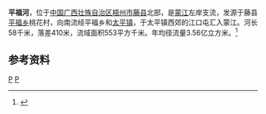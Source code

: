 {{Otheruses|平福河|other=同名或類似名的其它條目描述}}
{{Infobox River
  | river_name      = 平福河
  | image_name      =
  | image_size      = 
  | caption         = 
  | origin          = [[广西壮族自治区|广西壮族自治区]][[藤县|藤县]][[平福乡_(藤县)|平福乡]]桃花村
  | mouth           = 广西壮族自治区藤县[[太平镇_(藤县)|太平镇]]江口屯[[蒙江|蒙江]]{{coord|23|39|18|N|110|41|01|E}}
  | basin_countries = 广西藤县
  | length          = 58 km
  | elevation       = 
  | mouth_elevation = 
  | discharge       = 
  | watershed       = 553 km<sup>2</sup>
}}
'''平福河'''，位于[[中国|中国]][[广西壮族自治区|广西壮族自治区]][[梧州市|梧州市]][[藤县|藤县]]北部，是[[蒙江|蒙江]]左岸支流，发源于藤县[[平福乡_(藤县)|平福乡]]桃花村，向南流经平福乡和[[太平镇_(藤县)|太平镇]]，于太平镇西郊的江口屯汇入蒙江。河长58千米，落差410米，流域面积553平方千米。年均径流量3.56亿立方米。<ref name="中国河湖大典">{{cite book zh |author=《[[中国河湖大典|中国河湖大典]]》编纂委员会 |title=《中国河湖大典·珠江卷》 |format=M |edition=1 |location=北京 |publisher=中国水利水电出版社 |date=2013年1月 |pages=178页 |id= ISBN 978-7-5170-0561-2}}</ref>
==参考资料==
{{reflist}}
[[Category:潯江水系|P]]
[[Category:广西河流|P]]